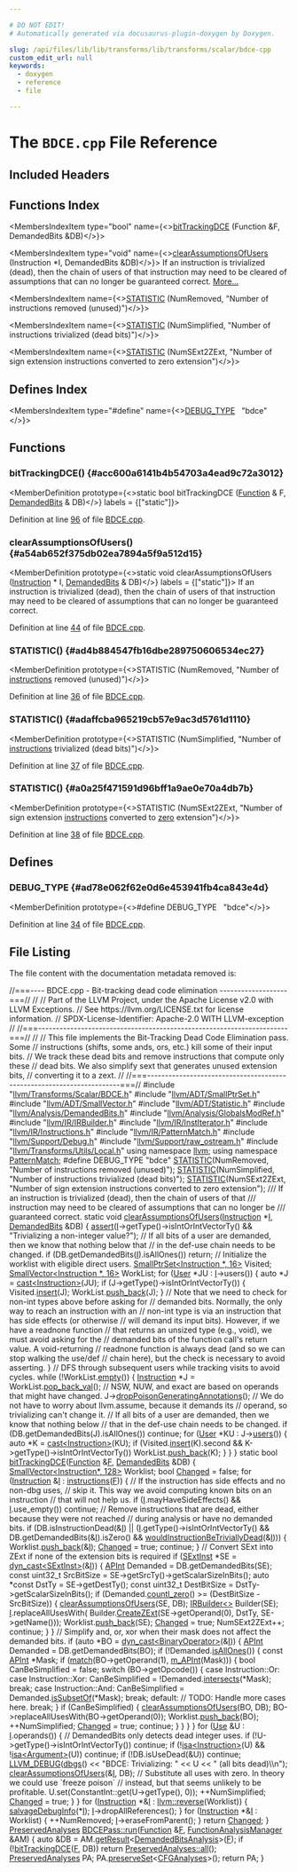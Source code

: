 ```yaml
---

# DO NOT EDIT!
# Automatically generated via docusaurus-plugin-doxygen by Doxygen.

slug: /api/files/lib/lib/transforms/lib/transforms/scalar/bdce-cpp
custom_edit_url: null
keywords:
  - doxygen
  - reference
  - file

---
```





# The `BDCE.cpp` File Reference

<DoxygenPage pluginConfig={pluginConfig}>



## Included Headers

<IncludesList>
<IncludesListItem
  filePath="llvm/Transforms/Scalar/BDCE.h"
  permalink="/docs/api/files/include/include/llvm/include/llvm/transforms/include/llvm/transforms/scalar/bdce-h"
  isLocal="true" />
<IncludesListItem
  filePath="llvm/ADT/SmallPtrSet.h"
  permalink="/docs/api/files/include/include/llvm/include/llvm/adt/smallptrset-h"
  isLocal="true" />
<IncludesListItem
  filePath="llvm/ADT/SmallVector.h"
  permalink="/docs/api/files/include/include/llvm/include/llvm/adt/smallvector-h"
  isLocal="true" />
<IncludesListItem
  filePath="llvm/ADT/Statistic.h"
  permalink="/docs/api/files/include/include/llvm/include/llvm/adt/statistic-h"
  isLocal="true" />
<IncludesListItem
  filePath="llvm/Analysis/DemandedBits.h"
  permalink="/docs/api/files/include/include/llvm/include/llvm/analysis/demandedbits-h"
  isLocal="true" />
<IncludesListItem
  filePath="llvm/Analysis/GlobalsModRef.h"
  permalink="/docs/api/files/include/include/llvm/include/llvm/analysis/globalsmodref-h"
  isLocal="true" />
<IncludesListItem
  filePath="llvm/IR/IRBuilder.h"
  permalink="/docs/api/files/include/include/llvm/include/llvm/ir/irbuilder-h"
  isLocal="true" />
<IncludesListItem
  filePath="llvm/IR/InstIterator.h"
  permalink="/docs/api/files/include/include/llvm/include/llvm/ir/institerator-h"
  isLocal="true" />
<IncludesListItem
  filePath="llvm/IR/Instructions.h"
  permalink="/docs/api/files/include/include/llvm/include/llvm/ir/instructions-h"
  isLocal="true" />
<IncludesListItem
  filePath="llvm/IR/PatternMatch.h"
  permalink="/docs/api/files/include/include/llvm/include/llvm/ir/patternmatch-h"
  isLocal="true" />
<IncludesListItem
  filePath="llvm/Support/Debug.h"
  permalink="/docs/api/files/include/include/llvm/include/llvm/support/debug-h"
  isLocal="true" />
<IncludesListItem
  filePath="llvm/Support/raw_ostream.h"
  permalink="/docs/api/files/include/include/llvm/include/llvm/support/raw-ostream-h"
  isLocal="true" />
<IncludesListItem
  filePath="llvm/Transforms/Utils/Local.h"
  permalink="/docs/api/files/include/include/llvm/include/llvm/transforms/include/llvm/transforms/utils/local-h"
  isLocal="true" />
</IncludesList>

## Functions Index

<MembersIndex>

<MembersIndexItem
  type="bool"
  name={<><a href="#acc600a6141b4b54703a4ead9c72a3012">bitTrackingDCE</a> (Function &amp;F, DemandedBits &amp;DB)</>}>
</MembersIndexItem>

<MembersIndexItem
  type="void"
  name={<><a href="#a54ab652f375db02ea7894a5f9a512d15">clearAssumptionsOfUsers</a> (Instruction &#42;I, DemandedBits &amp;DB)</>}>
If an instruction is trivialized (dead), then the chain of users of that instruction may need to be cleared of assumptions that can no longer be guaranteed correct. <a href="#a54ab652f375db02ea7894a5f9a512d15">More...</a>
</MembersIndexItem>

<MembersIndexItem
  name={<><a href="#ad4b884547fb16dbe289750606534ec27">STATISTIC</a> (NumRemoved, &quot;Number of instructions removed (unused)&quot;)</>}>
</MembersIndexItem>

<MembersIndexItem
  name={<><a href="#adaffcba965219cb57e9ac3d5761d1110">STATISTIC</a> (NumSimplified, &quot;Number of instructions trivialized (dead bits)&quot;)</>}>
</MembersIndexItem>

<MembersIndexItem
  name={<><a href="#a0a25f471591d96bff1a9ae0e70a4db7b">STATISTIC</a> (NumSExt2ZExt, &quot;Number of sign extension instructions converted to zero extension&quot;)</>}>
</MembersIndexItem>

</MembersIndex>

## Defines Index

<MembersIndex>

<MembersIndexItem
  type="#define"
  name={<><a href="#ad78e062f62e0d6e453941fb4ca843e4d">DEBUG&#95;TYPE</a>&nbsp;&nbsp;&nbsp;&quot;bdce&quot;</>}>
</MembersIndexItem>

</MembersIndex>


<SectionDefinition>

## Functions

### bitTrackingDCE() {#acc600a6141b4b54703a4ead9c72a3012}

<MemberDefinition
  prototype={<>static bool bitTrackingDCE (<a href="/docs/api/classes/llvm/function">Function</a> &amp; F, <a href="/docs/api/classes/llvm/demandedbits">DemandedBits</a> &amp; DB)</>}
  labels = {["static"]}>

Definition at line <a href="#l00096">96</a> of file <a href="/docs/api/files/lib/lib/transforms/lib/transforms/scalar/bdce-cpp">BDCE.cpp</a>.
</MemberDefinition>

### clearAssumptionsOfUsers() {#a54ab652f375db02ea7894a5f9a512d15}

<MemberDefinition
  prototype={<>static void clearAssumptionsOfUsers (<a href="/docs/api/classes/llvm/instruction">Instruction</a> &#42; I, <a href="/docs/api/classes/llvm/demandedbits">DemandedBits</a> &amp; DB)</>}
  labels = {["static"]}>
If an instruction is trivialized (dead), then the chain of users of that instruction may need to be cleared of assumptions that can no longer be guaranteed correct.

Definition at line <a href="#l00044">44</a> of file <a href="/docs/api/files/lib/lib/transforms/lib/transforms/scalar/bdce-cpp">BDCE.cpp</a>.
</MemberDefinition>

### STATISTIC() {#ad4b884547fb16dbe289750606534ec27}

<MemberDefinition
  prototype={<>STATISTIC (NumRemoved, &quot;Number of <a href="/docs/api/files/lib/lib/codegen/atomicexpandpass-cpp/#a1bcc06b1cb86bd0ea08f33323190bdaa">instructions</a> removed (unused)&quot;)</>}>

Definition at line <a href="#l00036">36</a> of file <a href="/docs/api/files/lib/lib/transforms/lib/transforms/scalar/bdce-cpp">BDCE.cpp</a>.
</MemberDefinition>

### STATISTIC() {#adaffcba965219cb57e9ac3d5761d1110}

<MemberDefinition
  prototype={<>STATISTIC (NumSimplified, &quot;Number of <a href="/docs/api/files/lib/lib/codegen/atomicexpandpass-cpp/#a1bcc06b1cb86bd0ea08f33323190bdaa">instructions</a> trivialized (dead bits)&quot;)</>}>

Definition at line <a href="#l00037">37</a> of file <a href="/docs/api/files/lib/lib/transforms/lib/transforms/scalar/bdce-cpp">BDCE.cpp</a>.
</MemberDefinition>

### STATISTIC() {#a0a25f471591d96bff1a9ae0e70a4db7b}

<MemberDefinition
  prototype={<>STATISTIC (NumSExt2ZExt, &quot;Number of sign extension <a href="/docs/api/files/lib/lib/codegen/atomicexpandpass-cpp/#a1bcc06b1cb86bd0ea08f33323190bdaa">instructions</a> converted to <a href="/docs/api/files/lib/lib/objectyaml/elfemitter-cpp/#aa15f84f0499130c4cec8c17e7f7376ce">zero</a> extension&quot;)</>}>

Definition at line <a href="#l00038">38</a> of file <a href="/docs/api/files/lib/lib/transforms/lib/transforms/scalar/bdce-cpp">BDCE.cpp</a>.
</MemberDefinition>

</SectionDefinition>

<SectionDefinition>

## Defines

### DEBUG&#95;TYPE {#ad78e062f62e0d6e453941fb4ca843e4d}

<MemberDefinition
  prototype={<>#define DEBUG&#95;TYPE&nbsp;&nbsp;&nbsp;&quot;bdce&quot;</>}>

Definition at line <a href="#l00034">34</a> of file <a href="/docs/api/files/lib/lib/transforms/lib/transforms/scalar/bdce-cpp">BDCE.cpp</a>.
</MemberDefinition>

</SectionDefinition>

## File Listing

The file content with the documentation metadata removed is:

<ProgramListing>

<Link id="l00001" /><CodeLine lineNumber="1"><span class="doxyHighlightComment">//===---- BDCE.cpp - Bit-tracking dead code elimination -------------------===//</span></CodeLine>
<Link id="l00002" /><CodeLine lineNumber="2"><span class="doxyHighlightComment">//</span></CodeLine>
<Link id="l00003" /><CodeLine lineNumber="3"><span class="doxyHighlightComment">// Part of the LLVM Project, under the Apache License v2.0 with LLVM Exceptions.</span></CodeLine>
<Link id="l00004" /><CodeLine lineNumber="4"><span class="doxyHighlightComment">// See https://llvm.org/LICENSE.txt for license information.</span></CodeLine>
<Link id="l00005" /><CodeLine lineNumber="5"><span class="doxyHighlightComment">// SPDX-License-Identifier: Apache-2.0 WITH LLVM-exception</span></CodeLine>
<Link id="l00006" /><CodeLine lineNumber="6"><span class="doxyHighlightComment">//</span></CodeLine>
<Link id="l00007" /><CodeLine lineNumber="7"><span class="doxyHighlightComment">//===----------------------------------------------------------------------===//</span></CodeLine>
<Link id="l00008" /><CodeLine lineNumber="8"><span class="doxyHighlightComment">//</span></CodeLine>
<Link id="l00009" /><CodeLine lineNumber="9"><span class="doxyHighlightComment">// This file implements the Bit-Tracking Dead Code Elimination pass. Some</span></CodeLine>
<Link id="l00010" /><CodeLine lineNumber="10"><span class="doxyHighlightComment">// instructions (shifts, some ands, ors, etc.) kill some of their input bits.</span></CodeLine>
<Link id="l00011" /><CodeLine lineNumber="11"><span class="doxyHighlightComment">// We track these dead bits and remove instructions that compute only these</span></CodeLine>
<Link id="l00012" /><CodeLine lineNumber="12"><span class="doxyHighlightComment">// dead bits. We also simplify sext that generates unused extension bits,</span></CodeLine>
<Link id="l00013" /><CodeLine lineNumber="13"><span class="doxyHighlightComment">// converting it to a zext.</span></CodeLine>
<Link id="l00014" /><CodeLine lineNumber="14"><span class="doxyHighlightComment">//</span></CodeLine>
<Link id="l00015" /><CodeLine lineNumber="15"><span class="doxyHighlightComment">//===----------------------------------------------------------------------===//</span></CodeLine>
<Link id="l00016" /><CodeLine lineNumber="16"></CodeLine>
<Link id="l00017" /><CodeLine lineNumber="17"><span class="doxyHighlightPreprocessor">#include &quot;<a href="/docs/api/files/include/include/llvm/include/llvm/transforms/include/llvm/transforms/scalar/bdce-h">llvm/Transforms/Scalar/BDCE.h</a>&quot;</span></CodeLine>
<Link id="l00018" /><CodeLine lineNumber="18"><span class="doxyHighlightPreprocessor">#include &quot;<a href="/docs/api/files/include/include/llvm/include/llvm/adt/smallptrset-h">llvm/ADT/SmallPtrSet.h</a>&quot;</span></CodeLine>
<Link id="l00019" /><CodeLine lineNumber="19"><span class="doxyHighlightPreprocessor">#include &quot;<a href="/docs/api/files/include/include/llvm/include/llvm/adt/smallvector-h">llvm/ADT/SmallVector.h</a>&quot;</span></CodeLine>
<Link id="l00020" /><CodeLine lineNumber="20"><span class="doxyHighlightPreprocessor">#include &quot;<a href="/docs/api/files/include/include/llvm/include/llvm/adt/statistic-h">llvm/ADT/Statistic.h</a>&quot;</span></CodeLine>
<Link id="l00021" /><CodeLine lineNumber="21"><span class="doxyHighlightPreprocessor">#include &quot;<a href="/docs/api/files/include/include/llvm/include/llvm/analysis/demandedbits-h">llvm/Analysis/DemandedBits.h</a>&quot;</span></CodeLine>
<Link id="l00022" /><CodeLine lineNumber="22"><span class="doxyHighlightPreprocessor">#include &quot;<a href="/docs/api/files/include/include/llvm/include/llvm/analysis/globalsmodref-h">llvm/Analysis/GlobalsModRef.h</a>&quot;</span></CodeLine>
<Link id="l00023" /><CodeLine lineNumber="23"><span class="doxyHighlightPreprocessor">#include &quot;<a href="/docs/api/files/include/include/llvm/include/llvm/ir/irbuilder-h">llvm/IR/IRBuilder.h</a>&quot;</span></CodeLine>
<Link id="l00024" /><CodeLine lineNumber="24"><span class="doxyHighlightPreprocessor">#include &quot;<a href="/docs/api/files/include/include/llvm/include/llvm/ir/institerator-h">llvm/IR/InstIterator.h</a>&quot;</span></CodeLine>
<Link id="l00025" /><CodeLine lineNumber="25"><span class="doxyHighlightPreprocessor">#include &quot;<a href="/docs/api/files/include/include/llvm/include/llvm/ir/instructions-h">llvm/IR/Instructions.h</a>&quot;</span></CodeLine>
<Link id="l00026" /><CodeLine lineNumber="26"><span class="doxyHighlightPreprocessor">#include &quot;<a href="/docs/api/files/include/include/llvm/include/llvm/ir/patternmatch-h">llvm/IR/PatternMatch.h</a>&quot;</span></CodeLine>
<Link id="l00027" /><CodeLine lineNumber="27"><span class="doxyHighlightPreprocessor">#include &quot;<a href="/docs/api/files/include/include/llvm/include/llvm/support/debug-h">llvm/Support/Debug.h</a>&quot;</span></CodeLine>
<Link id="l00028" /><CodeLine lineNumber="28"><span class="doxyHighlightPreprocessor">#include &quot;<a href="/docs/api/files/include/include/llvm/include/llvm/support/raw-ostream-h">llvm/Support/raw&#95;ostream.h</a>&quot;</span></CodeLine>
<Link id="l00029" /><CodeLine lineNumber="29"><span class="doxyHighlightPreprocessor">#include &quot;<a href="/docs/api/files/include/include/llvm/include/llvm/transforms/include/llvm/transforms/utils/local-h">llvm/Transforms/Utils/Local.h</a>&quot;</span></CodeLine>
<Link id="l00030" /><CodeLine lineNumber="30"></CodeLine>
<Link id="l00031" /><CodeLine lineNumber="31"><span class="doxyHighlightKeyword">using namespace </span><span class="doxyHighlight"><a href="/docs/api/namespaces/llvm">llvm</a>;</span></CodeLine>
<Link id="l00032" /><CodeLine lineNumber="32"><span class="doxyHighlightKeyword">using namespace </span><span class="doxyHighlight"><a href="/docs/api/namespaces/llvm/patternmatch">PatternMatch</a>;</span></CodeLine>
<Link id="l00033" /><CodeLine lineNumber="33"></CodeLine>
<Link id="l00034" /><CodeLine lineNumber="34" lineLink="#ad78e062f62e0d6e453941fb4ca843e4d"><span class="doxyHighlightPreprocessor">#define DEBUG&#95;TYPE &quot;bdce&quot;</span></CodeLine>
<Link id="l00035" /><CodeLine lineNumber="35"></CodeLine>
<Link id="l00036" /><CodeLine lineNumber="36" lineLink="#ad4b884547fb16dbe289750606534ec27"><span class="doxyHighlight"><a href="/docs/api/files/include/include/llvm/include/llvm/adt/statistic-h/#ad6117415b93e5675d5a6c8e1855b3b2f">STATISTIC</a>(NumRemoved, </span><span class="doxyHighlightStringLiteral">&quot;Number of instructions removed (unused)&quot;</span><span class="doxyHighlight">);</span></CodeLine>
<Link id="l00037" /><CodeLine lineNumber="37" lineLink="#adaffcba965219cb57e9ac3d5761d1110"><span class="doxyHighlight"><a href="/docs/api/files/include/include/llvm/include/llvm/adt/statistic-h/#ad6117415b93e5675d5a6c8e1855b3b2f">STATISTIC</a>(NumSimplified, </span><span class="doxyHighlightStringLiteral">&quot;Number of instructions trivialized (dead bits)&quot;</span><span class="doxyHighlight">);</span></CodeLine>
<Link id="l00038" /><CodeLine lineNumber="38" lineLink="#a0a25f471591d96bff1a9ae0e70a4db7b"><span class="doxyHighlight"><a href="/docs/api/files/include/include/llvm/include/llvm/adt/statistic-h/#ad6117415b93e5675d5a6c8e1855b3b2f">STATISTIC</a>(NumSExt2ZExt,</span></CodeLine>
<Link id="l00039" /><CodeLine lineNumber="39"><span class="doxyHighlight">          </span><span class="doxyHighlightStringLiteral">&quot;Number of sign extension instructions converted to zero extension&quot;</span><span class="doxyHighlight">);</span></CodeLine>
<Link id="l00040" /><CodeLine lineNumber="40"></CodeLine>
<Link id="l00041" /><CodeLine lineNumber="41"><span class="doxyHighlightComment">/// If an instruction is trivialized (dead), then the chain of users of that</span></CodeLine>
<Link id="l00042" /><CodeLine lineNumber="42"><span class="doxyHighlightComment">/// instruction may need to be cleared of assumptions that can no longer be</span></CodeLine>
<Link id="l00043" /><CodeLine lineNumber="43"><span class="doxyHighlightComment">/// guaranteed correct.</span></CodeLine>
<Link id="l00044" /><CodeLine lineNumber="44" lineLink="#a54ab652f375db02ea7894a5f9a512d15"><span class="doxyHighlightKeyword">static</span><span class="doxyHighlight"> </span><span class="doxyHighlightKeywordType">void</span><span class="doxyHighlight"> <a href="#a54ab652f375db02ea7894a5f9a512d15">clearAssumptionsOfUsers</a>(<a href="/docs/api/classes/llvm/instruction">Instruction</a> &#42;<a href="/docs/api/files/lib/lib/support/md5-cpp/#ac0eafdc9ee161b71e7af98af736952fd">I</a>, <a href="/docs/api/classes/llvm/demandedbits">DemandedBits</a> &amp;DB) &#123;</span></CodeLine>
<Link id="l00045" /><CodeLine lineNumber="45"><span class="doxyHighlight">  <a href="/docs/api/files/lib/lib/target/lib/target/amdgpu/silowercontrolflow-cpp/#a4868c5d81c5ccc98c47aeab6244346a0">assert</a>(<a href="/docs/api/files/lib/lib/support/md5-cpp/#ac0eafdc9ee161b71e7af98af736952fd">I</a>-&gt;getType()-&gt;isIntOrIntVectorTy() &amp;&amp;</span></CodeLine>
<Link id="l00046" /><CodeLine lineNumber="46"><span class="doxyHighlight">         </span><span class="doxyHighlightStringLiteral">&quot;Trivializing a non-integer value?&quot;</span><span class="doxyHighlight">);</span></CodeLine>
<Link id="l00047" /><CodeLine lineNumber="47"></CodeLine>
<Link id="l00048" /><CodeLine lineNumber="48"><span class="doxyHighlight">  </span><span class="doxyHighlightComment">// If all bits of a user are demanded, then we know that nothing below that</span></CodeLine>
<Link id="l00049" /><CodeLine lineNumber="49"><span class="doxyHighlight">  </span><span class="doxyHighlightComment">// in the def-use chain needs to be changed.</span></CodeLine>
<Link id="l00050" /><CodeLine lineNumber="50"><span class="doxyHighlight">  </span><span class="doxyHighlightKeywordFlow">if</span><span class="doxyHighlight"> (DB.getDemandedBits(<a href="/docs/api/files/lib/lib/support/md5-cpp/#ac0eafdc9ee161b71e7af98af736952fd">I</a>).isAllOnes())</span></CodeLine>
<Link id="l00051" /><CodeLine lineNumber="51"><span class="doxyHighlight">    </span><span class="doxyHighlightKeywordFlow">return</span><span class="doxyHighlight">;</span></CodeLine>
<Link id="l00052" /><CodeLine lineNumber="52"></CodeLine>
<Link id="l00053" /><CodeLine lineNumber="53"><span class="doxyHighlight">  </span><span class="doxyHighlightComment">// Initialize the worklist with eligible direct users.</span></CodeLine>
<Link id="l00054" /><CodeLine lineNumber="54"><span class="doxyHighlight">  <a href="/docs/api/classes/llvm/smallptrset">SmallPtrSet&lt;Instruction &#42;, 16&gt;</a> Visited;</span></CodeLine>
<Link id="l00055" /><CodeLine lineNumber="55"><span class="doxyHighlight">  <a href="/docs/api/classes/llvm/smallvector">SmallVector&lt;Instruction &#42;, 16&gt;</a> WorkList;</span></CodeLine>
<Link id="l00056" /><CodeLine lineNumber="56"><span class="doxyHighlight">  </span><span class="doxyHighlightKeywordFlow">for</span><span class="doxyHighlight"> (<a href="/docs/api/classes/llvm/user">User</a> &#42;JU : <a href="/docs/api/files/lib/lib/support/md5-cpp/#ac0eafdc9ee161b71e7af98af736952fd">I</a>-&gt;users()) &#123;</span></CodeLine>
<Link id="l00057" /><CodeLine lineNumber="57"><span class="doxyHighlight">    </span><span class="doxyHighlightKeyword">auto</span><span class="doxyHighlight"> &#42;J = <a href="/docs/api/namespaces/llvm/#ac4fc845f5ed92de63cd4474f128f5fc5">cast&lt;Instruction&gt;</a>(JU);</span></CodeLine>
<Link id="l00058" /><CodeLine lineNumber="58"><span class="doxyHighlight">    </span><span class="doxyHighlightKeywordFlow">if</span><span class="doxyHighlight"> (J-&gt;getType()-&gt;isIntOrIntVectorTy()) &#123;</span></CodeLine>
<Link id="l00059" /><CodeLine lineNumber="59"><span class="doxyHighlight">      Visited.<a href="/docs/api/classes/llvm/smallptrsetimpl/#a9d834ae3da8c62c2b668dada51335eb0">insert</a>(J);</span></CodeLine>
<Link id="l00060" /><CodeLine lineNumber="60"><span class="doxyHighlight">      WorkList.<a href="/docs/api/classes/llvm/smallvectortemplatebase/#af42bfbc067df27c19ee2fc859df58799">push&#95;back</a>(J);</span></CodeLine>
<Link id="l00061" /><CodeLine lineNumber="61"><span class="doxyHighlight">    &#125;</span></CodeLine>
<Link id="l00062" /><CodeLine lineNumber="62"></CodeLine>
<Link id="l00063" /><CodeLine lineNumber="63"><span class="doxyHighlight">    </span><span class="doxyHighlightComment">// Note that we need to check for non-int types above before asking for</span></CodeLine>
<Link id="l00064" /><CodeLine lineNumber="64"><span class="doxyHighlight">    </span><span class="doxyHighlightComment">// demanded bits. Normally, the only way to reach an instruction with an</span></CodeLine>
<Link id="l00065" /><CodeLine lineNumber="65"><span class="doxyHighlight">    </span><span class="doxyHighlightComment">// non-int type is via an instruction that has side effects (or otherwise</span></CodeLine>
<Link id="l00066" /><CodeLine lineNumber="66"><span class="doxyHighlight">    </span><span class="doxyHighlightComment">// will demand its input bits). However, if we have a readnone function</span></CodeLine>
<Link id="l00067" /><CodeLine lineNumber="67"><span class="doxyHighlight">    </span><span class="doxyHighlightComment">// that returns an unsized type (e.g., void), we must avoid asking for the</span></CodeLine>
<Link id="l00068" /><CodeLine lineNumber="68"><span class="doxyHighlight">    </span><span class="doxyHighlightComment">// demanded bits of the function call&#39;s return value. A void-returning</span></CodeLine>
<Link id="l00069" /><CodeLine lineNumber="69"><span class="doxyHighlight">    </span><span class="doxyHighlightComment">// readnone function is always dead (and so we can stop walking the use/def</span></CodeLine>
<Link id="l00070" /><CodeLine lineNumber="70"><span class="doxyHighlight">    </span><span class="doxyHighlightComment">// chain here), but the check is necessary to avoid asserting.</span></CodeLine>
<Link id="l00071" /><CodeLine lineNumber="71"><span class="doxyHighlight">  &#125;</span></CodeLine>
<Link id="l00072" /><CodeLine lineNumber="72"></CodeLine>
<Link id="l00073" /><CodeLine lineNumber="73"><span class="doxyHighlight">  </span><span class="doxyHighlightComment">// DFS through subsequent users while tracking visits to avoid cycles.</span></CodeLine>
<Link id="l00074" /><CodeLine lineNumber="74"><span class="doxyHighlight">  </span><span class="doxyHighlightKeywordFlow">while</span><span class="doxyHighlight"> (!WorkList.<a href="/docs/api/classes/llvm/smallvectortemplatecommon/#ad9a3c7bc26b130377bbafc170b5f88a2">empty</a>()) &#123;</span></CodeLine>
<Link id="l00075" /><CodeLine lineNumber="75"><span class="doxyHighlight">    <a href="/docs/api/classes/llvm/instruction">Instruction</a> &#42;J = WorkList.<a href="/docs/api/classes/llvm/smallvectorimpl/#a0c8ffe664a36e30d49c84d0aded2fe08">pop&#95;back&#95;val</a>();</span></CodeLine>
<Link id="l00076" /><CodeLine lineNumber="76"></CodeLine>
<Link id="l00077" /><CodeLine lineNumber="77"><span class="doxyHighlight">    </span><span class="doxyHighlightComment">// NSW, NUW, and exact are based on operands that might have changed.</span></CodeLine>
<Link id="l00078" /><CodeLine lineNumber="78"><span class="doxyHighlight">    J-&gt;<a href="/docs/api/classes/llvm/instruction/#a98ad976ff75d19b336e5315a2fdef8c5">dropPoisonGeneratingAnnotations</a>();</span></CodeLine>
<Link id="l00079" /><CodeLine lineNumber="79"></CodeLine>
<Link id="l00080" /><CodeLine lineNumber="80"><span class="doxyHighlight">    </span><span class="doxyHighlightComment">// We do not have to worry about llvm.assume, because it demands its</span></CodeLine>
<Link id="l00081" /><CodeLine lineNumber="81"><span class="doxyHighlight">    </span><span class="doxyHighlightComment">// operand, so trivializing can&#39;t change it.</span></CodeLine>
<Link id="l00082" /><CodeLine lineNumber="82"></CodeLine>
<Link id="l00083" /><CodeLine lineNumber="83"><span class="doxyHighlight">    </span><span class="doxyHighlightComment">// If all bits of a user are demanded, then we know that nothing below</span></CodeLine>
<Link id="l00084" /><CodeLine lineNumber="84"><span class="doxyHighlight">    </span><span class="doxyHighlightComment">// that in the def-use chain needs to be changed.</span></CodeLine>
<Link id="l00085" /><CodeLine lineNumber="85"><span class="doxyHighlight">    </span><span class="doxyHighlightKeywordFlow">if</span><span class="doxyHighlight"> (DB.getDemandedBits(J).isAllOnes())</span></CodeLine>
<Link id="l00086" /><CodeLine lineNumber="86"><span class="doxyHighlight">      </span><span class="doxyHighlightKeywordFlow">continue</span><span class="doxyHighlight">;</span></CodeLine>
<Link id="l00087" /><CodeLine lineNumber="87"></CodeLine>
<Link id="l00088" /><CodeLine lineNumber="88"><span class="doxyHighlight">    </span><span class="doxyHighlightKeywordFlow">for</span><span class="doxyHighlight"> (<a href="/docs/api/classes/llvm/user">User</a> &#42;KU : J-&gt;<a href="/docs/api/classes/llvm/value/#a411cf3e3932f209ce3374cb31adc1da6">users</a>()) &#123;</span></CodeLine>
<Link id="l00089" /><CodeLine lineNumber="89"><span class="doxyHighlight">      </span><span class="doxyHighlightKeyword">auto</span><span class="doxyHighlight"> &#42;K = <a href="/docs/api/namespaces/llvm/#ac4fc845f5ed92de63cd4474f128f5fc5">cast&lt;Instruction&gt;</a>(KU);</span></CodeLine>
<Link id="l00090" /><CodeLine lineNumber="90"><span class="doxyHighlight">      </span><span class="doxyHighlightKeywordFlow">if</span><span class="doxyHighlight"> (Visited.<a href="/docs/api/classes/llvm/smallptrsetimpl/#a9d834ae3da8c62c2b668dada51335eb0">insert</a>(K).second &amp;&amp; K-&gt;getType()-&gt;isIntOrIntVectorTy())</span></CodeLine>
<Link id="l00091" /><CodeLine lineNumber="91"><span class="doxyHighlight">        WorkList.<a href="/docs/api/classes/llvm/smallvectortemplatebase/#af42bfbc067df27c19ee2fc859df58799">push&#95;back</a>(K);</span></CodeLine>
<Link id="l00092" /><CodeLine lineNumber="92"><span class="doxyHighlight">    &#125;</span></CodeLine>
<Link id="l00093" /><CodeLine lineNumber="93"><span class="doxyHighlight">  &#125;</span></CodeLine>
<Link id="l00094" /><CodeLine lineNumber="94"><span class="doxyHighlight">&#125;</span></CodeLine>
<Link id="l00095" /><CodeLine lineNumber="95"></CodeLine>
<Link id="l00096" /><CodeLine lineNumber="96" lineLink="#acc600a6141b4b54703a4ead9c72a3012"><span class="doxyHighlightKeyword">static</span><span class="doxyHighlight"> </span><span class="doxyHighlightKeywordType">bool</span><span class="doxyHighlight"> <a href="#acc600a6141b4b54703a4ead9c72a3012">bitTrackingDCE</a>(<a href="/docs/api/classes/llvm/function">Function</a> &amp;<a href="/docs/api/files/lib/lib/support/md5-cpp/#a96d73bbd7af15cb1fc38c3f4a3bd82e9">F</a>, <a href="/docs/api/classes/llvm/demandedbits">DemandedBits</a> &amp;DB) &#123;</span></CodeLine>
<Link id="l00097" /><CodeLine lineNumber="97"><span class="doxyHighlight">  <a href="/docs/api/classes/llvm/smallvector">SmallVector&lt;Instruction&#42;, 128&gt;</a> Worklist;</span></CodeLine>
<Link id="l00098" /><CodeLine lineNumber="98"><span class="doxyHighlight">  </span><span class="doxyHighlightKeywordType">bool</span><span class="doxyHighlight"> <a href="/docs/api/groups/arcopt/#gaa57b1a4e6a1c79233913139635169cf1">Changed</a> = </span><span class="doxyHighlightKeyword">false</span><span class="doxyHighlight">;</span></CodeLine>
<Link id="l00099" /><CodeLine lineNumber="99"><span class="doxyHighlight">  </span><span class="doxyHighlightKeywordFlow">for</span><span class="doxyHighlight"> (<a href="/docs/api/classes/llvm/instruction">Instruction</a> &amp;<a href="/docs/api/files/lib/lib/support/md5-cpp/#ac0eafdc9ee161b71e7af98af736952fd">I</a> : <a href="/docs/api/files/lib/lib/codegen/atomicexpandpass-cpp/#a1bcc06b1cb86bd0ea08f33323190bdaa">instructions</a>(<a href="/docs/api/files/lib/lib/support/md5-cpp/#a96d73bbd7af15cb1fc38c3f4a3bd82e9">F</a>)) &#123;</span></CodeLine>
<Link id="l00100" /><CodeLine lineNumber="100"><span class="doxyHighlight">    </span><span class="doxyHighlightComment">// If the instruction has side effects and no non-dbg uses,</span></CodeLine>
<Link id="l00101" /><CodeLine lineNumber="101"><span class="doxyHighlight">    </span><span class="doxyHighlightComment">// skip it. This way we avoid computing known bits on an instruction</span></CodeLine>
<Link id="l00102" /><CodeLine lineNumber="102"><span class="doxyHighlight">    </span><span class="doxyHighlightComment">// that will not help us.</span></CodeLine>
<Link id="l00103" /><CodeLine lineNumber="103"><span class="doxyHighlight">    </span><span class="doxyHighlightKeywordFlow">if</span><span class="doxyHighlight"> (<a href="/docs/api/files/lib/lib/support/md5-cpp/#ac0eafdc9ee161b71e7af98af736952fd">I</a>.mayHaveSideEffects() &amp;&amp; <a href="/docs/api/files/lib/lib/support/md5-cpp/#ac0eafdc9ee161b71e7af98af736952fd">I</a>.use&#95;empty())</span></CodeLine>
<Link id="l00104" /><CodeLine lineNumber="104"><span class="doxyHighlight">      </span><span class="doxyHighlightKeywordFlow">continue</span><span class="doxyHighlight">;</span></CodeLine>
<Link id="l00105" /><CodeLine lineNumber="105"></CodeLine>
<Link id="l00106" /><CodeLine lineNumber="106"><span class="doxyHighlight">    </span><span class="doxyHighlightComment">// Remove instructions that are dead, either because they were not reached</span></CodeLine>
<Link id="l00107" /><CodeLine lineNumber="107"><span class="doxyHighlight">    </span><span class="doxyHighlightComment">// during analysis or have no demanded bits.</span></CodeLine>
<Link id="l00108" /><CodeLine lineNumber="108"><span class="doxyHighlight">    </span><span class="doxyHighlightKeywordFlow">if</span><span class="doxyHighlight"> (DB.isInstructionDead(&amp;<a href="/docs/api/files/lib/lib/support/md5-cpp/#ac0eafdc9ee161b71e7af98af736952fd">I</a>) ||</span></CodeLine>
<Link id="l00109" /><CodeLine lineNumber="109"><span class="doxyHighlight">        (<a href="/docs/api/files/lib/lib/support/md5-cpp/#ac0eafdc9ee161b71e7af98af736952fd">I</a>.getType()-&gt;isIntOrIntVectorTy() &amp;&amp; DB.getDemandedBits(&amp;<a href="/docs/api/files/lib/lib/support/md5-cpp/#ac0eafdc9ee161b71e7af98af736952fd">I</a>).isZero() &amp;&amp;</span></CodeLine>
<Link id="l00110" /><CodeLine lineNumber="110"><span class="doxyHighlight">         <a href="/docs/api/namespaces/llvm/#a845142f96a84f067cb6bf639e37980d0">wouldInstructionBeTriviallyDead</a>(&amp;<a href="/docs/api/files/lib/lib/support/md5-cpp/#ac0eafdc9ee161b71e7af98af736952fd">I</a>))) &#123;</span></CodeLine>
<Link id="l00111" /><CodeLine lineNumber="111"><span class="doxyHighlight">      Worklist.<a href="/docs/api/classes/llvm/smallvectortemplatebase/#af42bfbc067df27c19ee2fc859df58799">push&#95;back</a>(&amp;<a href="/docs/api/files/lib/lib/support/md5-cpp/#ac0eafdc9ee161b71e7af98af736952fd">I</a>);</span></CodeLine>
<Link id="l00112" /><CodeLine lineNumber="112"><span class="doxyHighlight">      <a href="/docs/api/groups/arcopt/#gaa57b1a4e6a1c79233913139635169cf1">Changed</a> = </span><span class="doxyHighlightKeyword">true</span><span class="doxyHighlight">;</span></CodeLine>
<Link id="l00113" /><CodeLine lineNumber="113"><span class="doxyHighlight">      </span><span class="doxyHighlightKeywordFlow">continue</span><span class="doxyHighlight">;</span></CodeLine>
<Link id="l00114" /><CodeLine lineNumber="114"><span class="doxyHighlight">    &#125;</span></CodeLine>
<Link id="l00115" /><CodeLine lineNumber="115"></CodeLine>
<Link id="l00116" /><CodeLine lineNumber="116"><span class="doxyHighlight">    </span><span class="doxyHighlightComment">// Convert SExt into ZExt if none of the extension bits is required</span></CodeLine>
<Link id="l00117" /><CodeLine lineNumber="117"><span class="doxyHighlight">    </span><span class="doxyHighlightKeywordFlow">if</span><span class="doxyHighlight"> (<a href="/docs/api/classes/llvm/sextinst">SExtInst</a> &#42;SE = <a href="/docs/api/namespaces/llvm/#a22eeee01734061ac1b31ccd994c49eef">dyn&#95;cast&lt;SExtInst&gt;</a>(&amp;<a href="/docs/api/files/lib/lib/support/md5-cpp/#ac0eafdc9ee161b71e7af98af736952fd">I</a>)) &#123;</span></CodeLine>
<Link id="l00118" /><CodeLine lineNumber="118"><span class="doxyHighlight">      <a href="/docs/api/classes/llvm/apint">APInt</a> Demanded = DB.getDemandedBits(SE);</span></CodeLine>
<Link id="l00119" /><CodeLine lineNumber="119"><span class="doxyHighlight">      </span><span class="doxyHighlightKeyword">const</span><span class="doxyHighlight"> uint32&#95;t SrcBitSize = SE-&gt;getSrcTy()-&gt;getScalarSizeInBits();</span></CodeLine>
<Link id="l00120" /><CodeLine lineNumber="120"><span class="doxyHighlight">      </span><span class="doxyHighlightKeyword">auto</span><span class="doxyHighlight"> &#42;</span><span class="doxyHighlightKeyword">const</span><span class="doxyHighlight"> DstTy = SE-&gt;getDestTy();</span></CodeLine>
<Link id="l00121" /><CodeLine lineNumber="121"><span class="doxyHighlight">      </span><span class="doxyHighlightKeyword">const</span><span class="doxyHighlight"> uint32&#95;t DestBitSize = DstTy-&gt;getScalarSizeInBits();</span></CodeLine>
<Link id="l00122" /><CodeLine lineNumber="122"><span class="doxyHighlight">      </span><span class="doxyHighlightKeywordFlow">if</span><span class="doxyHighlight"> (Demanded.<a href="/docs/api/classes/llvm/apint/#a8bad27827f46bca6baf814cbd2b64e84">countl&#95;zero</a>() &gt;= (DestBitSize - SrcBitSize)) &#123;</span></CodeLine>
<Link id="l00123" /><CodeLine lineNumber="123"><span class="doxyHighlight">        <a href="#a54ab652f375db02ea7894a5f9a512d15">clearAssumptionsOfUsers</a>(SE, DB);</span></CodeLine>
<Link id="l00124" /><CodeLine lineNumber="124"><span class="doxyHighlight">        <a href="/docs/api/classes/llvm/irbuilder">IRBuilder&lt;&gt;</a> Builder(SE);</span></CodeLine>
<Link id="l00125" /><CodeLine lineNumber="125"><span class="doxyHighlight">        <a href="/docs/api/files/lib/lib/support/md5-cpp/#ac0eafdc9ee161b71e7af98af736952fd">I</a>.replaceAllUsesWith(</span></CodeLine>
<Link id="l00126" /><CodeLine lineNumber="126"><span class="doxyHighlight">            Builder.<a href="/docs/api/classes/llvm/irbuilderbase/#a9e6950f7f17700d5c0d61ad0b846ec5c">CreateZExt</a>(SE-&gt;getOperand(0), DstTy, SE-&gt;getName()));</span></CodeLine>
<Link id="l00127" /><CodeLine lineNumber="127"><span class="doxyHighlight">        Worklist.<a href="/docs/api/classes/llvm/smallvectortemplatebase/#af42bfbc067df27c19ee2fc859df58799">push&#95;back</a>(SE);</span></CodeLine>
<Link id="l00128" /><CodeLine lineNumber="128"><span class="doxyHighlight">        <a href="/docs/api/groups/arcopt/#gaa57b1a4e6a1c79233913139635169cf1">Changed</a> = </span><span class="doxyHighlightKeyword">true</span><span class="doxyHighlight">;</span></CodeLine>
<Link id="l00129" /><CodeLine lineNumber="129"><span class="doxyHighlight">        NumSExt2ZExt++;</span></CodeLine>
<Link id="l00130" /><CodeLine lineNumber="130"><span class="doxyHighlight">        </span><span class="doxyHighlightKeywordFlow">continue</span><span class="doxyHighlight">;</span></CodeLine>
<Link id="l00131" /><CodeLine lineNumber="131"><span class="doxyHighlight">      &#125;</span></CodeLine>
<Link id="l00132" /><CodeLine lineNumber="132"><span class="doxyHighlight">    &#125;</span></CodeLine>
<Link id="l00133" /><CodeLine lineNumber="133"></CodeLine>
<Link id="l00134" /><CodeLine lineNumber="134"><span class="doxyHighlight">    </span><span class="doxyHighlightComment">// Simplify and, or, xor when their mask does not affect the demanded bits.</span></CodeLine>
<Link id="l00135" /><CodeLine lineNumber="135"><span class="doxyHighlight">    </span><span class="doxyHighlightKeywordFlow">if</span><span class="doxyHighlight"> (</span><span class="doxyHighlightKeyword">auto</span><span class="doxyHighlight"> &#42;BO = <a href="/docs/api/namespaces/llvm/#a22eeee01734061ac1b31ccd994c49eef">dyn&#95;cast&lt;BinaryOperator&gt;</a>(&amp;<a href="/docs/api/files/lib/lib/support/md5-cpp/#ac0eafdc9ee161b71e7af98af736952fd">I</a>)) &#123;</span></CodeLine>
<Link id="l00136" /><CodeLine lineNumber="136"><span class="doxyHighlight">      <a href="/docs/api/classes/llvm/apint">APInt</a> Demanded = DB.getDemandedBits(BO);</span></CodeLine>
<Link id="l00137" /><CodeLine lineNumber="137"><span class="doxyHighlight">      </span><span class="doxyHighlightKeywordFlow">if</span><span class="doxyHighlight"> (!Demanded.<a href="/docs/api/classes/llvm/apint/#a423e2c491de1408d54e35f0b47d076be">isAllOnes</a>()) &#123;</span></CodeLine>
<Link id="l00138" /><CodeLine lineNumber="138"><span class="doxyHighlight">        </span><span class="doxyHighlightKeyword">const</span><span class="doxyHighlight"> <a href="/docs/api/classes/llvm/apint">APInt</a> &#42;Mask;</span></CodeLine>
<Link id="l00139" /><CodeLine lineNumber="139"><span class="doxyHighlight">        </span><span class="doxyHighlightKeywordFlow">if</span><span class="doxyHighlight"> (<a href="/docs/api/namespaces/llvm/patternmatch/#a25d956d9e0beadd47ce4bc255dfa811d">match</a>(BO-&gt;getOperand(1), <a href="/docs/api/namespaces/llvm/patternmatch/#aac9e78b3aa02ec087c4621358f506718">m&#95;APInt</a>(Mask))) &#123;</span></CodeLine>
<Link id="l00140" /><CodeLine lineNumber="140"><span class="doxyHighlight">          </span><span class="doxyHighlightKeywordType">bool</span><span class="doxyHighlight"> CanBeSimplified = </span><span class="doxyHighlightKeyword">false</span><span class="doxyHighlight">;</span></CodeLine>
<Link id="l00141" /><CodeLine lineNumber="141"><span class="doxyHighlight">          </span><span class="doxyHighlightKeywordFlow">switch</span><span class="doxyHighlight"> (BO-&gt;getOpcode()) &#123;</span></CodeLine>
<Link id="l00142" /><CodeLine lineNumber="142"><span class="doxyHighlight">          </span><span class="doxyHighlightKeywordFlow">case</span><span class="doxyHighlight"> Instruction::Or:</span></CodeLine>
<Link id="l00143" /><CodeLine lineNumber="143"><span class="doxyHighlight">          </span><span class="doxyHighlightKeywordFlow">case</span><span class="doxyHighlight"> Instruction::Xor:</span></CodeLine>
<Link id="l00144" /><CodeLine lineNumber="144"><span class="doxyHighlight">            CanBeSimplified = !Demanded.<a href="/docs/api/classes/llvm/apint/#a6da514c588b2668280a861a59bfc9fa5">intersects</a>(&#42;Mask);</span></CodeLine>
<Link id="l00145" /><CodeLine lineNumber="145"><span class="doxyHighlight">            </span><span class="doxyHighlightKeywordFlow">break</span><span class="doxyHighlight">;</span></CodeLine>
<Link id="l00146" /><CodeLine lineNumber="146"><span class="doxyHighlight">          </span><span class="doxyHighlightKeywordFlow">case</span><span class="doxyHighlight"> Instruction::And:</span></CodeLine>
<Link id="l00147" /><CodeLine lineNumber="147"><span class="doxyHighlight">            CanBeSimplified = Demanded.<a href="/docs/api/classes/llvm/apint/#acfae9bdee6027ffa8ffe244cc22e3a76">isSubsetOf</a>(&#42;Mask);</span></CodeLine>
<Link id="l00148" /><CodeLine lineNumber="148"><span class="doxyHighlight">            </span><span class="doxyHighlightKeywordFlow">break</span><span class="doxyHighlight">;</span></CodeLine>
<Link id="l00149" /><CodeLine lineNumber="149"><span class="doxyHighlight">          </span><span class="doxyHighlightKeywordFlow">default</span><span class="doxyHighlight">:</span></CodeLine>
<Link id="l00150" /><CodeLine lineNumber="150"><span class="doxyHighlight">            </span><span class="doxyHighlightComment">// TODO: Handle more cases here.</span></CodeLine>
<Link id="l00151" /><CodeLine lineNumber="151"><span class="doxyHighlight">            </span><span class="doxyHighlightKeywordFlow">break</span><span class="doxyHighlight">;</span></CodeLine>
<Link id="l00152" /><CodeLine lineNumber="152"><span class="doxyHighlight">          &#125;</span></CodeLine>
<Link id="l00153" /><CodeLine lineNumber="153"></CodeLine>
<Link id="l00154" /><CodeLine lineNumber="154"><span class="doxyHighlight">          </span><span class="doxyHighlightKeywordFlow">if</span><span class="doxyHighlight"> (CanBeSimplified) &#123;</span></CodeLine>
<Link id="l00155" /><CodeLine lineNumber="155"><span class="doxyHighlight">            <a href="#a54ab652f375db02ea7894a5f9a512d15">clearAssumptionsOfUsers</a>(BO, DB);</span></CodeLine>
<Link id="l00156" /><CodeLine lineNumber="156"><span class="doxyHighlight">            BO-&gt;replaceAllUsesWith(BO-&gt;getOperand(0));</span></CodeLine>
<Link id="l00157" /><CodeLine lineNumber="157"><span class="doxyHighlight">            Worklist.<a href="/docs/api/classes/llvm/smallvectortemplatebase/#af42bfbc067df27c19ee2fc859df58799">push&#95;back</a>(BO);</span></CodeLine>
<Link id="l00158" /><CodeLine lineNumber="158"><span class="doxyHighlight">            ++NumSimplified;</span></CodeLine>
<Link id="l00159" /><CodeLine lineNumber="159"><span class="doxyHighlight">            <a href="/docs/api/groups/arcopt/#gaa57b1a4e6a1c79233913139635169cf1">Changed</a> = </span><span class="doxyHighlightKeyword">true</span><span class="doxyHighlight">;</span></CodeLine>
<Link id="l00160" /><CodeLine lineNumber="160"><span class="doxyHighlight">            </span><span class="doxyHighlightKeywordFlow">continue</span><span class="doxyHighlight">;</span></CodeLine>
<Link id="l00161" /><CodeLine lineNumber="161"><span class="doxyHighlight">          &#125;</span></CodeLine>
<Link id="l00162" /><CodeLine lineNumber="162"><span class="doxyHighlight">        &#125;</span></CodeLine>
<Link id="l00163" /><CodeLine lineNumber="163"><span class="doxyHighlight">      &#125;</span></CodeLine>
<Link id="l00164" /><CodeLine lineNumber="164"><span class="doxyHighlight">    &#125;</span></CodeLine>
<Link id="l00165" /><CodeLine lineNumber="165"></CodeLine>
<Link id="l00166" /><CodeLine lineNumber="166"><span class="doxyHighlight">    </span><span class="doxyHighlightKeywordFlow">for</span><span class="doxyHighlight"> (<a href="/docs/api/classes/llvm/use">Use</a> &amp;U : <a href="/docs/api/files/lib/lib/support/md5-cpp/#ac0eafdc9ee161b71e7af98af736952fd">I</a>.operands()) &#123;</span></CodeLine>
<Link id="l00167" /><CodeLine lineNumber="167"><span class="doxyHighlight">      </span><span class="doxyHighlightComment">// DemandedBits only detects dead integer uses.</span></CodeLine>
<Link id="l00168" /><CodeLine lineNumber="168"><span class="doxyHighlight">      </span><span class="doxyHighlightKeywordFlow">if</span><span class="doxyHighlight"> (!U-&gt;getType()-&gt;isIntOrIntVectorTy())</span></CodeLine>
<Link id="l00169" /><CodeLine lineNumber="169"><span class="doxyHighlight">        </span><span class="doxyHighlightKeywordFlow">continue</span><span class="doxyHighlight">;</span></CodeLine>
<Link id="l00170" /><CodeLine lineNumber="170"></CodeLine>
<Link id="l00171" /><CodeLine lineNumber="171"><span class="doxyHighlight">      </span><span class="doxyHighlightKeywordFlow">if</span><span class="doxyHighlight"> (!<a href="/docs/api/namespaces/llvm/#a92ca992e52dddc420f4b069cae06dfbe">isa&lt;Instruction&gt;</a>(U) &amp;&amp; !<a href="/docs/api/namespaces/llvm/#a92ca992e52dddc420f4b069cae06dfbe">isa&lt;Argument&gt;</a>(U))</span></CodeLine>
<Link id="l00172" /><CodeLine lineNumber="172"><span class="doxyHighlight">        </span><span class="doxyHighlightKeywordFlow">continue</span><span class="doxyHighlight">;</span></CodeLine>
<Link id="l00173" /><CodeLine lineNumber="173"></CodeLine>
<Link id="l00174" /><CodeLine lineNumber="174"><span class="doxyHighlight">      </span><span class="doxyHighlightKeywordFlow">if</span><span class="doxyHighlight"> (!DB.isUseDead(&amp;U))</span></CodeLine>
<Link id="l00175" /><CodeLine lineNumber="175"><span class="doxyHighlight">        </span><span class="doxyHighlightKeywordFlow">continue</span><span class="doxyHighlight">;</span></CodeLine>
<Link id="l00176" /><CodeLine lineNumber="176"></CodeLine>
<Link id="l00177" /><CodeLine lineNumber="177"><span class="doxyHighlight">      <a href="/docs/api/files/include/include/llvm/include/llvm/support/debug-h/#a196897517069dda1bdb549e24468f7d7">LLVM&#95;DEBUG</a>(<a href="/docs/api/namespaces/llvm/#a7c46c742c31be54870e2038048e6b391">dbgs</a>() &lt;&lt; </span><span class="doxyHighlightStringLiteral">&quot;BDCE: Trivializing: &quot;</span><span class="doxyHighlight"> &lt;&lt; U &lt;&lt; </span><span class="doxyHighlightStringLiteral">&quot; (all bits dead)\\n&quot;</span><span class="doxyHighlight">);</span></CodeLine>
<Link id="l00178" /><CodeLine lineNumber="178"></CodeLine>
<Link id="l00179" /><CodeLine lineNumber="179"><span class="doxyHighlight">      <a href="#a54ab652f375db02ea7894a5f9a512d15">clearAssumptionsOfUsers</a>(&amp;<a href="/docs/api/files/lib/lib/support/md5-cpp/#ac0eafdc9ee161b71e7af98af736952fd">I</a>, DB);</span></CodeLine>
<Link id="l00180" /><CodeLine lineNumber="180"></CodeLine>
<Link id="l00181" /><CodeLine lineNumber="181"><span class="doxyHighlight">      </span><span class="doxyHighlightComment">// Substitute all uses with zero. In theory we could use &#96;freeze poison&#96;</span></CodeLine>
<Link id="l00182" /><CodeLine lineNumber="182"><span class="doxyHighlight">      </span><span class="doxyHighlightComment">// instead, but that seems unlikely to be profitable.</span></CodeLine>
<Link id="l00183" /><CodeLine lineNumber="183"><span class="doxyHighlight">      U.set(ConstantInt::get(U-&gt;getType(), 0));</span></CodeLine>
<Link id="l00184" /><CodeLine lineNumber="184"><span class="doxyHighlight">      ++NumSimplified;</span></CodeLine>
<Link id="l00185" /><CodeLine lineNumber="185"><span class="doxyHighlight">      <a href="/docs/api/groups/arcopt/#gaa57b1a4e6a1c79233913139635169cf1">Changed</a> = </span><span class="doxyHighlightKeyword">true</span><span class="doxyHighlight">;</span></CodeLine>
<Link id="l00186" /><CodeLine lineNumber="186"><span class="doxyHighlight">    &#125;</span></CodeLine>
<Link id="l00187" /><CodeLine lineNumber="187"><span class="doxyHighlight">  &#125;</span></CodeLine>
<Link id="l00188" /><CodeLine lineNumber="188"></CodeLine>
<Link id="l00189" /><CodeLine lineNumber="189"><span class="doxyHighlight">  </span><span class="doxyHighlightKeywordFlow">for</span><span class="doxyHighlight"> (<a href="/docs/api/classes/llvm/instruction">Instruction</a> &#42;&amp;<a href="/docs/api/files/lib/lib/support/md5-cpp/#ac0eafdc9ee161b71e7af98af736952fd">I</a> : <a href="/docs/api/namespaces/llvm/#a6b0ac1fa4f05de76413c5e0ca6334035">llvm::reverse</a>(Worklist)) &#123;</span></CodeLine>
<Link id="l00190" /><CodeLine lineNumber="190"><span class="doxyHighlight">    <a href="/docs/api/namespaces/llvm/#a26be1141b23850a2b4eb78021d99e862">salvageDebugInfo</a>(&#42;<a href="/docs/api/files/lib/lib/support/md5-cpp/#ac0eafdc9ee161b71e7af98af736952fd">I</a>);</span></CodeLine>
<Link id="l00191" /><CodeLine lineNumber="191"><span class="doxyHighlight">    <a href="/docs/api/files/lib/lib/support/md5-cpp/#ac0eafdc9ee161b71e7af98af736952fd">I</a>-&gt;dropAllReferences();</span></CodeLine>
<Link id="l00192" /><CodeLine lineNumber="192"><span class="doxyHighlight">  &#125;</span></CodeLine>
<Link id="l00193" /><CodeLine lineNumber="193"></CodeLine>
<Link id="l00194" /><CodeLine lineNumber="194"><span class="doxyHighlight">  </span><span class="doxyHighlightKeywordFlow">for</span><span class="doxyHighlight"> (<a href="/docs/api/classes/llvm/instruction">Instruction</a> &#42;&amp;<a href="/docs/api/files/lib/lib/support/md5-cpp/#ac0eafdc9ee161b71e7af98af736952fd">I</a> : Worklist) &#123;</span></CodeLine>
<Link id="l00195" /><CodeLine lineNumber="195"><span class="doxyHighlight">    ++NumRemoved;</span></CodeLine>
<Link id="l00196" /><CodeLine lineNumber="196"><span class="doxyHighlight">    <a href="/docs/api/files/lib/lib/support/md5-cpp/#ac0eafdc9ee161b71e7af98af736952fd">I</a>-&gt;eraseFromParent();</span></CodeLine>
<Link id="l00197" /><CodeLine lineNumber="197"><span class="doxyHighlight">  &#125;</span></CodeLine>
<Link id="l00198" /><CodeLine lineNumber="198"></CodeLine>
<Link id="l00199" /><CodeLine lineNumber="199"><span class="doxyHighlight">  </span><span class="doxyHighlightKeywordFlow">return</span><span class="doxyHighlight"> <a href="/docs/api/groups/arcopt/#gaa57b1a4e6a1c79233913139635169cf1">Changed</a>;</span></CodeLine>
<Link id="l00200" /><CodeLine lineNumber="200"><span class="doxyHighlight">&#125;</span></CodeLine>
<Link id="l00201" /><CodeLine lineNumber="201"></CodeLine>
<Link id="l00202" /><CodeLine lineNumber="202" lineLink="/docs/api/structs/llvm/bdcepass/#afbbfc5e8696e402cd67ebdc99da7c47a"><span class="doxyHighlight"><a href="/docs/api/classes/llvm/preservedanalyses">PreservedAnalyses</a> <a href="/docs/api/structs/llvm/bdcepass/#afbbfc5e8696e402cd67ebdc99da7c47a">BDCEPass::run</a>(<a href="/docs/api/classes/llvm/function">Function</a> &amp;<a href="/docs/api/files/lib/lib/support/md5-cpp/#a96d73bbd7af15cb1fc38c3f4a3bd82e9">F</a>, <a href="/docs/api/namespaces/llvm/#adce09a5a0de0e3177eb00e932734af2f">FunctionAnalysisManager</a> &amp;AM) &#123;</span></CodeLine>
<Link id="l00203" /><CodeLine lineNumber="203"><span class="doxyHighlight">  </span><span class="doxyHighlightKeyword">auto</span><span class="doxyHighlight"> &amp;DB = AM.<a href="/docs/api/classes/llvm/analysismanager/#aaab1fad63e4f3b8679469720a873fedd">getResult</a>&lt;<a href="/docs/api/classes/llvm/demandedbitsanalysis">DemandedBitsAnalysis</a>&gt;(<a href="/docs/api/files/lib/lib/support/md5-cpp/#a96d73bbd7af15cb1fc38c3f4a3bd82e9">F</a>);</span></CodeLine>
<Link id="l00204" /><CodeLine lineNumber="204"><span class="doxyHighlight">  </span><span class="doxyHighlightKeywordFlow">if</span><span class="doxyHighlight"> (!<a href="#acc600a6141b4b54703a4ead9c72a3012">bitTrackingDCE</a>(<a href="/docs/api/files/lib/lib/support/md5-cpp/#a96d73bbd7af15cb1fc38c3f4a3bd82e9">F</a>, DB))</span></CodeLine>
<Link id="l00205" /><CodeLine lineNumber="205"><span class="doxyHighlight">    </span><span class="doxyHighlightKeywordFlow">return</span><span class="doxyHighlight"> <a href="/docs/api/classes/llvm/preservedanalyses/#a1258a1ff55557c27684010ebd7283712">PreservedAnalyses::all</a>();</span></CodeLine>
<Link id="l00206" /><CodeLine lineNumber="206"></CodeLine>
<Link id="l00207" /><CodeLine lineNumber="207"><span class="doxyHighlight">  <a href="/docs/api/classes/llvm/preservedanalyses">PreservedAnalyses</a> PA;</span></CodeLine>
<Link id="l00208" /><CodeLine lineNumber="208"><span class="doxyHighlight">  PA.<a href="/docs/api/classes/llvm/preservedanalyses/#a937c42f77e161349ce0f999e448c7027">preserveSet</a>&lt;<a href="/docs/api/classes/llvm/cfganalyses">CFGAnalyses</a>&gt;();</span></CodeLine>
<Link id="l00209" /><CodeLine lineNumber="209"><span class="doxyHighlight">  </span><span class="doxyHighlightKeywordFlow">return</span><span class="doxyHighlight"> PA;</span></CodeLine>
<Link id="l00210" /><CodeLine lineNumber="210"><span class="doxyHighlight">&#125;</span></CodeLine>

</ProgramListing>


</DoxygenPage>
